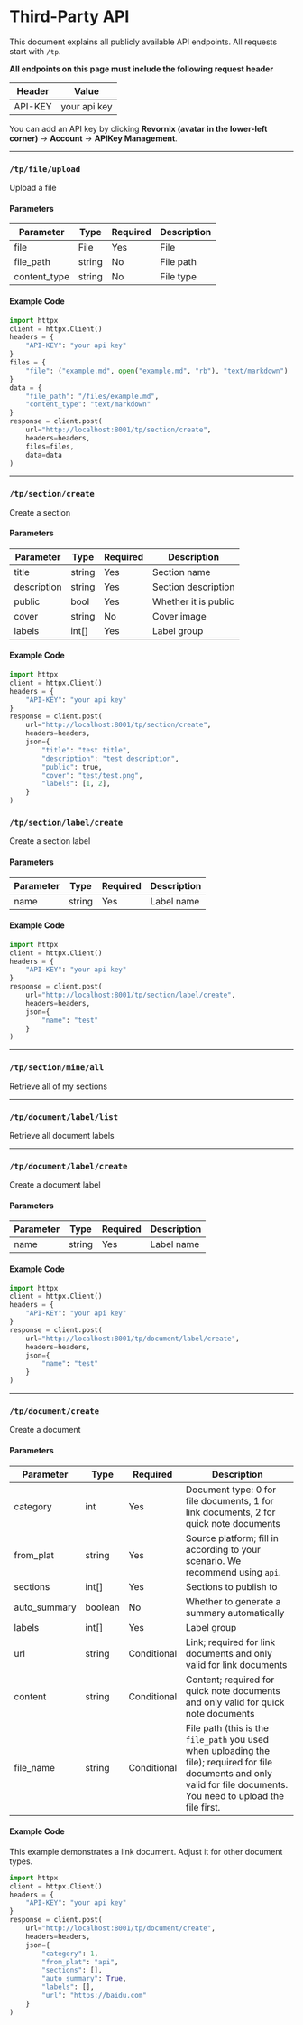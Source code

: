 
# Third-Party API

This document explains all publicly available API endpoints. All requests start with `/tp`.

**All endpoints on this page must include the following request header**

| Header  | Value        |
| ------- | ------------ |
| API-KEY | your api key |

You can add an API key by clicking **Revornix (avatar in the lower-left corner)** -> **Account** -> **APIKey Management**.

---

### `/tp/file/upload`

Upload a file

#### Parameters

| Parameter    | Type   | Required | Description |
| ------------ | ------ | -------- | ----------- |
| file         | File   | Yes      | File        |
| file_path    | string | No       | File path   |
| content_type | string | No       | File type   |

#### Example Code

```python
import httpx
client = httpx.Client()
headers = {
    "API-KEY": "your api key"
}
files = {
    "file": ("example.md", open("example.md", "rb"), "text/markdown")
}
data = {
    "file_path": "/files/example.md",
    "content_type": "text/markdown"
}
response = client.post(
    url="http://localhost:8001/tp/section/create",
    headers=headers,
    files=files,
    data=data
)

```

---

### `/tp/section/create`

Create a section

#### Parameters

| Parameter   | Type   | Required | Description    |
| ----------- | ------ | -------- | -------------- |
| title       | string | Yes      | Section name   |
| description | string | Yes      | Section description |
| public      | bool   | Yes      | Whether it is public |
| cover       | string | No       | Cover image    |
| labels      | int[]  | Yes      | Label group    |

#### Example Code

```python
import httpx
client = httpx.Client()
headers = {
    "API-KEY": "your api key"
}
response = client.post(
    url="http://localhost:8001/tp/section/create",
    headers=headers,
    json={
        "title": "test title",
        "description": "test description",
        "public": true,
        "cover": "test/test.png",
        "labels": [1, 2],
    }
)
```

### `/tp/section/label/create`

Create a section label

#### Parameters

| Parameter | Type   | Required | Description |
| --------- | ------ | -------- | ----------- |
| name      | string | Yes      | Label name  |

#### Example Code

```python
import httpx
client = httpx.Client()
headers = {
    "API-KEY": "your api key"
}
response = client.post(
    url="http://localhost:8001/tp/section/label/create",
    headers=headers,
    json={
        "name": "test"
    }
)
```

---

### `/tp/section/mine/all`

Retrieve all of my sections

---

### `/tp/document/label/list`

Retrieve all document labels

---

### `/tp/document/label/create`

Create a document label

#### Parameters

| Parameter | Type   | Required | Description |
| --------- | ------ | -------- | ----------- |
| name      | string | Yes      | Label name  |

#### Example Code

```python
import httpx
client = httpx.Client()
headers = {
    "API-KEY": "your api key"
}
response = client.post(
    url="http://localhost:8001/tp/document/label/create",
    headers=headers,
    json={
        "name": "test"
    }
)
```

---

### `/tp/document/create`

Create a document

#### Parameters

| Parameter    | Type    | Required | Description                                                                                                                                     |
| ------------ | ------- | -------- | ----------------------------------------------------------------------------------------------------------------------------------------------- |
| category     | int     | Yes      | Document type: 0 for file documents, 1 for link documents, 2 for quick note documents                                                           |
| from_plat    | string  | Yes      | Source platform; fill in according to your scenario. We recommend using `api`.                                                                  |
| sections     | int[]   | Yes      | Sections to publish to                                                                                                                          |
| auto_summary | boolean | No       | Whether to generate a summary automatically                                                                                                     |
| labels       | int[]   | Yes      | Label group                                                                                                                                      |
| url          | string  | Conditional | Link; required for link documents and only valid for link documents                                                                             |
| content      | string  | Conditional | Content; required for quick note documents and only valid for quick note documents                                                              |
| file_name    | string  | Conditional | File path (this is the `file_path` you used when uploading the file); required for file documents and only valid for file documents. You need to upload the file first. |

#### Example Code

This example demonstrates a link document. Adjust it for other document types.

```python
import httpx
client = httpx.Client()
headers = {
    "API-KEY": "your api key"
}
response = client.post(
    url="http://localhost:8001/tp/document/create",
    headers=headers,
    json={
        "category": 1,
        "from_plat": "api",
        "sections": [],
        "auto_summary": True,
        "labels": [],
        "url": "https://baidu.com"
    }
)
```
